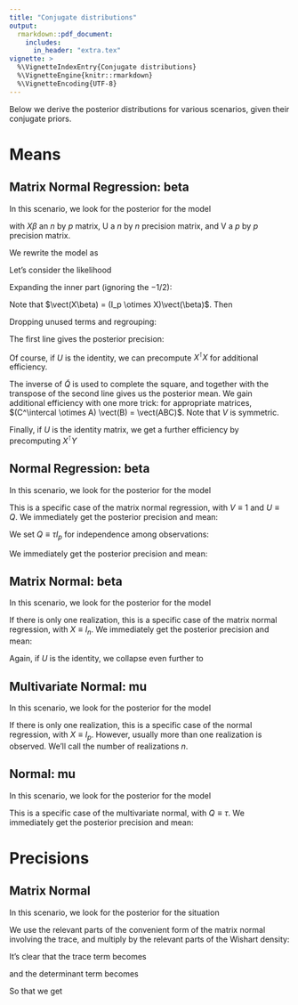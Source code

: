 ```yaml
---
title: "Conjugate distributions"
output:
  rmarkdown::pdf_document:
    includes:
      in_header: "extra.tex"
vignette: >
  %\VignetteIndexEntry{Conjugate distributions}
  %\VignetteEngine{knitr::rmarkdown}
  %\VignetteEncoding{UTF-8}
---
```


Below we derive the posterior distributions for various scenarios, given their conjugate priors.

# Means

## Matrix Normal Regression: beta

In this scenario, we look for the posterior for the model

\begin{equation}
Y \sim \mathcal{MN}_{n,p}(X\beta, U, V)
\end{equation}

with $X\beta$ an $n$ by $p$ matrix, U a $n$ by $n$ precision matrix,
and V a $p$ by $p$ precision matrix.


We rewrite the model as

\begin{equation}
\begin{split}
\vect(Y) &\sim \norm_{np}(\vect(X\beta), V \otimes U) \\
\vect(\beta) &\sim \norm(\mu_0, Q_0)
\end{split}
\end{equation}

Let's consider the likelihood

\begin{equation}
L(\beta \vert U, V, Y, X, \mu_0, Q_0) \propto \exp\left\{-\frac{1}{2}(\vect(Y) - \vect(X\beta))^\intercal (V \otimes U) (\vect(Y) - \vect(X\beta)) +
  -\frac{1}{2}(\vect(\beta) - \mu_0)^\intercal Q_0 (\vect(\beta) - \mu_0)\right\}
\end{equation}

Expanding the inner part (ignoring the $-1/2$):

\begin{equation}
\begin{split}
&\vect(Y)^\intercal (V \otimes U) \vect(Y) \\
&- 2\vect(Y)^\intercal(V \otimes U)\vect(X\beta) \\
&+ \vect(X\beta)^\intercal (V \otimes U) \vect(X\beta) \\
&+ \vect{\beta}^\intercal Q_0 \vect{\beta} \\
&- 2\mu_o^\intercal Q_0 \beta \\
&+ \mu_0^\intercal Q_0 \mu_0
\end{split}
\end{equation}

Note that $\vect(X\beta) = (I_p \otimes X)\vect(\beta)$. Then
\begin{equation}
\vect(X\beta)^\intercal = \vect(\beta)^\intercal(I_p \otimes X)^\intercal = \vect(\beta)^\intercal (I_p \otimes X^\intercal)
\end{equation}

Dropping unused terms and regrouping:

\begin{equation}
\begin{split}
&\vect(\beta)^\intercal ((I_p \otimes X^\intercal) (V \otimes U) (I_p \otimes X) + Q_0)\vect(\beta) \\
&- 2(\vect(Y)^\intercal(V \otimes U)(I_p \otimes X) + \mu_o^\intercal Q_0)\vect(\beta)
\end{split}
\end{equation}

The first line gives the posterior precision:

\begin{equation}
\begin{split}
\tilde{Q} &= (I_p \otimes X^\intercal) (V \otimes U) (I_p \otimes X) + Q_0\\
&=(I_p \otimes X^\intercal) ((VI_p) \otimes (UX)) + Q_0\\
&= (I_pVI_p) \otimes (X^\intercal U X) + Q_0\\
&= V \otimes (X^\intercal U X) + Q_0
\end{split}
\end{equation}

Of course, if $U$ is the identity, we can precompute $X^\intercal X$ for additional efficiency.

The inverse of $\tilde{Q}$ is used to complete the square, and together with the transpose of the second line gives us the posterior mean.
We gain additional efficiency with one more trick: for appropriate matrices, $(C^\intercal \otimes A) \vect(B) = \vect(ABC)$. Note that $V$ is symmetric.

\begin{equation}
\begin{split}
\tilde{\mu} &= \tilde{Q}^{-1}((I_p \otimes X^\intercal) (V \otimes U) \vect{Y} + Q_0 \mu_0) \\
&= \tilde{Q}^{-1}\left[((I_pV) \otimes (X^\intercal U))\vect{Y} + Q_0 \mu_0 \right] \\
&= \tilde{Q}^{-1}\left[(V \otimes (X^\intercal U))\vect{Y} + Q_0 \mu_0 \right] \\
&= \tilde{Q}^{-1}\left[\vect{(X^\intercal UYV)} + Q_0 \mu_0 \right]
\end{split}
\end{equation}

Finally, if $U$ is the identity matrix, we get a further efficiency by precomputing $X^\intercal Y$

\begin{equation}
\tilde{\mu} = \tilde{Q}^{-1}\left[\vect{(X^\intercal YV)} + Q_0 \mu_0 \right]
\end{equation}



## Normal Regression: beta

In this scenario, we look for the posterior for the model

\begin{equation}
\begin{split}
y &\sim \norm(X\beta, Q) \\
\beta &\sim \norm(\mu_0, Q_0)
\end{split}
\end{equation}

This is a specific case of the matrix normal regression, with $V \equiv 1$ and $U \equiv Q$.
We immediately get the posterior precision and mean:
\begin{equation}
\begin{split}
\tilde{Q} &= (X^\intercal Q X) + Q_0 \\
\tilde{\mu} &= \tilde{Q}^{-1}(X^\intercal Q y + Q_0 \mu_0)
\end{split}
\end{equation}



We set $Q \equiv \tau I_p$ for independence among observations:

\begin{equation}
\begin{split}
y &\sim \norm(X\beta, \tau I_p) \\
\beta &\sim \norm(\mu_0, Q_0)
\end{split}
\end{equation}

We immediately get the posterior precision and mean:
\begin{equation}
\begin{split}
\tilde{Q} = \tau X^\intercal X + Q_0 \\
\tilde{\mu} = \tilde{Q}^{-1}(\tau X^\intercal y + Q_0 \mu_0)
\end{split}
\end{equation}


## Matrix Normal: beta

In this scenario, we look for the posterior for the model

\begin{equation}
\begin{split}
Y &\sim \mathcal{MN}_{n,p}(\beta, U, V) \\
\vect(\beta) &\sim \norm(\mu_0, Q_0)
\end{split}
\end{equation}

If there is only one realization, this is a specific case of the matrix normal regression, with $X \equiv I_n$.
We immediately get the posterior precision and mean:
\begin{equation}
\begin{split}
\tilde{Q} &= V \otimes U + Q_0 \\
\tilde{\mu} &= \tilde{Q}^{-1}\left[\vect{(UYV)} + Q_0 \mu_0 \right]
\end{split}
\end{equation}

Again, if $U$ is the identity, we collapse even further to
\begin{equation}
\tilde{\mu} = \tilde{Q}^{-1}\left[\vect{(YV)} + Q_0 \mu_0 \right]
\end{equation}


## Multivariate Normal: mu

In this scenario, we look for the posterior for the model

\begin{equation}
\begin{split}
y &\sim \norm(\mu, Q) \\
\mu &\sim \norm(\mu_0, Q_0)
\end{split}
\end{equation}

If there is only one realization, this is a specific case of the normal regression, with $X \equiv I_p$. However, usually more
than one realization is observed. We'll call the number of realizations $n$.

\begin{equation}
\begin{split}
\tilde{Q} &= nQ + Q_0 \\
\tilde{\mu} &= \tilde{Q}^{-1}(Q \sum_{i=1}^{n}y_i + Q_0 \mu_0)
\end{split}
\end{equation}

## Normal: mu

In this scenario, we look for the posterior for the model

\begin{equation}
\begin{split}
y &\sim \norm(\mu, \tau) \\
\mu &\sim \norm(\mu_0, \tau_0)
\end{split}
\end{equation}

This is a specific case of the multivariate normal, with $Q \equiv \tau$.
We immediately get the posterior precision and mean:
\begin{equation}
\begin{split}
\tilde{\tau} &= n\tau + \tau_0 \\
\tilde{\mu} &= \tilde{\tau}^{-1}(\tau \sum_{i=1}^{n}y_i + \tau_0 \mu_0)
\end{split}
\end{equation}


# Precisions

## Matrix Normal

In this scenario, we look for the posterior for the situation

\begin{equation}
\begin{split}
Y &\sim \mathcal{MN}_{n,p}(\beta, U, V) \\
V &\sim \Wish(V_0, v_0)
\end{split}
\end{equation}

We use the relevant parts of the convenient form of the matrix normal involving the trace, and multiply by the relevant parts of the Wishart density:

\begin{equation}
\vert V \vert^{n/2}
\exp{(-\frac{1}{2}\Tr{[V(X - M)^\intercal U (X - M)]})} \cdot
\vert V \vert^{(v_0 - p - 1)/2}
\exp{(-\frac{1}{2}\Tr{[VV_0^{-1}]})}
\end{equation}

It's clear that the trace term becomes

\begin{equation}
\Tr{[V(V_0^{-1} + (X - M)^\intercal U (X - M))]}
\end{equation}
and the determinant term becomes
\begin{equation}
\vert V \vert ^ {(n + v_0 - p - 1)/2}
\end{equation}

So that we get
\begin{equation}
V \sim \Wish{((V_0^{-1} + (X - M)^\intercal U (X - M))^{-1}, n + v_0)}
\end{equation}





